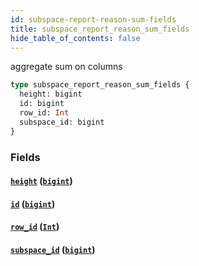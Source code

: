 ```yaml
---
id: subspace-report-reason-sum-fields
title: subspace_report_reason_sum_fields
hide_table_of_contents: false
---
```


aggregate sum on columns

```graphql
type subspace_report_reason_sum_fields {
  height: bigint
  id: bigint
  row_id: Int
  subspace_id: bigint
}
```

### Fields

#### [`height`](#) ([`bigint`](../scalars/bigint))

#### [`id`](#) ([`bigint`](../scalars/bigint))

#### [`row_id`](#) ([`Int`](../scalars/int))

#### [`subspace_id`](#) ([`bigint`](../scalars/bigint))
